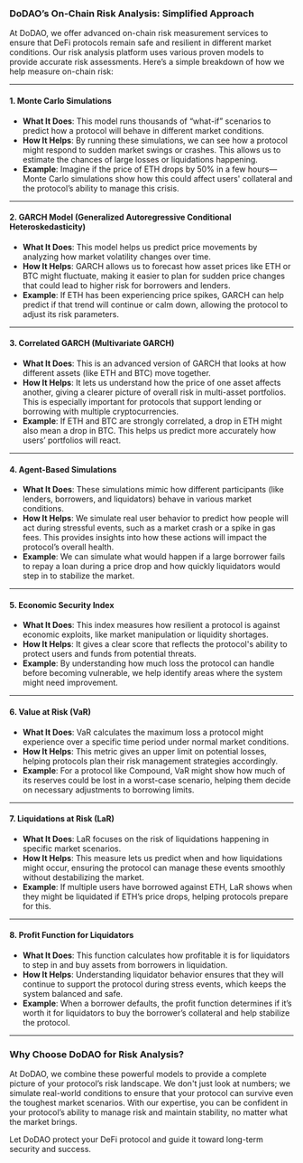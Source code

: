 ### **DoDAO’s On-Chain Risk Analysis: Simplified Approach**

At DoDAO, we offer advanced on-chain risk measurement services to ensure that DeFi protocols remain safe and resilient in different market conditions. Our risk analysis platform uses various proven models to provide accurate risk assessments. Here’s a simple breakdown of how we help measure on-chain risk:


---


#### **1. Monte Carlo Simulations**



* **What It Does**: This model runs thousands of “what-if” scenarios to predict how a protocol will behave in different market conditions.
* **How It Helps**: By running these simulations, we can see how a protocol might respond to sudden market swings or crashes. This allows us to estimate the chances of large losses or liquidations happening.
* **Example**: Imagine if the price of ETH drops by 50% in a few hours—Monte Carlo simulations show how this could affect users' collateral and the protocol’s ability to manage this crisis.


---


#### **2. GARCH Model (Generalized Autoregressive Conditional Heteroskedasticity)**



* **What It Does**: This model helps us predict price movements by analyzing how market volatility changes over time.
* **How It Helps**: GARCH allows us to forecast how asset prices like ETH or BTC might fluctuate, making it easier to plan for sudden price changes that could lead to higher risk for borrowers and lenders.
* **Example**: If ETH has been experiencing price spikes, GARCH can help predict if that trend will continue or calm down, allowing the protocol to adjust its risk parameters.


---


#### **3. Correlated GARCH (Multivariate GARCH)**



* **What It Does**: This is an advanced version of GARCH that looks at how different assets (like ETH and BTC) move together.
* **How It Helps**: It lets us understand how the price of one asset affects another, giving a clearer picture of overall risk in multi-asset portfolios. This is especially important for protocols that support lending or borrowing with multiple cryptocurrencies.
* **Example**: If ETH and BTC are strongly correlated, a drop in ETH might also mean a drop in BTC. This helps us predict more accurately how users’ portfolios will react.


---


#### **4. Agent-Based Simulations**



* **What It Does**: These simulations mimic how different participants (like lenders, borrowers, and liquidators) behave in various market conditions.
* **How It Helps**: We simulate real user behavior to predict how people will act during stressful events, such as a market crash or a spike in gas fees. This provides insights into how these actions will impact the protocol’s overall health.
* **Example**: We can simulate what would happen if a large borrower fails to repay a loan during a price drop and how quickly liquidators would step in to stabilize the market.


---


#### **5. Economic Security Index**



* **What It Does**: This index measures how resilient a protocol is against economic exploits, like market manipulation or liquidity shortages.
* **How It Helps**: It gives a clear score that reflects the protocol's ability to protect users and funds from potential threats.
* **Example**: By understanding how much loss the protocol can handle before becoming vulnerable, we help identify areas where the system might need improvement.


---


#### **6. Value at Risk (VaR)**



* **What It Does**: VaR calculates the maximum loss a protocol might experience over a specific time period under normal market conditions.
* **How It Helps**: This metric gives an upper limit on potential losses, helping protocols plan their risk management strategies accordingly.
* **Example**: For a protocol like Compound, VaR might show how much of its reserves could be lost in a worst-case scenario, helping them decide on necessary adjustments to borrowing limits.


---


#### **7. Liquidations at Risk (LaR)**



* **What It Does**: LaR focuses on the risk of liquidations happening in specific market scenarios.
* **How It Helps**: This measure lets us predict when and how liquidations might occur, ensuring the protocol can manage these events smoothly without destabilizing the market.
* **Example**: If multiple users have borrowed against ETH, LaR shows when they might be liquidated if ETH’s price drops, helping protocols prepare for this.


---


#### **8. Profit Function for Liquidators**



* **What It Does**: This function calculates how profitable it is for liquidators to step in and buy assets from borrowers in liquidation.
* **How It Helps**: Understanding liquidator behavior ensures that they will continue to support the protocol during stress events, which keeps the system balanced and safe.
* **Example**: When a borrower defaults, the profit function determines if it’s worth it for liquidators to buy the borrower’s collateral and help stabilize the protocol.


---


### **Why Choose DoDAO for Risk Analysis?**

At DoDAO, we combine these powerful models to provide a complete picture of your protocol’s risk landscape. We don't just look at numbers; we simulate real-world conditions to ensure that your protocol can survive even the toughest market scenarios. With our expertise, you can be confident in your protocol’s ability to manage risk and maintain stability, no matter what the market brings.

Let DoDAO protect your DeFi protocol and guide it toward long-term security and success.
